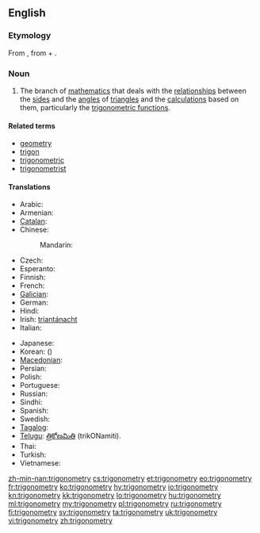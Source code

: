 ==English==

===Etymology===
From {{etyl|NL.|en}} {{term|trigonometria|lang=la}}, from {{etyl|grc|en}} {{term|τρίγωνον||triangle|sc=polytonic|tr=trigōnon|lang=grc}} + {{term|-metria||-metry|lang=la}}.

===Noun===
{{wikipedia}}
{{en-noun|trigonometries|-}}

# {{context|mathematics}} The branch of [[mathematics]] that deals with the [[relationship]]s between the [[side]]s and the [[angle]]s of [[triangle]]s and the [[calculation]]s based on them, particularly the [[trigonometric function]]s.

====Related terms====
* [[geometry]]
* [[trigon]]
* [[trigonometric]]
* [[trigonometrist]]

====Translations====
{{trans-top|branch of mathematics}}
* Arabic: {{t-|ar|علم المثلثات|m|tr=3ilm al-muthalathaat|sc=Arab}}
* Armenian: {{t-|hy|եռանկյունաչափություն|tr=eṙankyunačap’ut’yun}}
* [[Catalan]]: {{t-|ca|trigonometria|f}}
* Chinese:
*: Mandarin: {{t|cmn|三角法|tr=sānjiǎofǎ|sc=Hani}}
* Czech: {{t+|cs|trigonometrie|f}}
* Esperanto: {{t-|eo|trigonometrio}}
* Finnish: {{t+|fi|trigonometria}}
* French: {{t+|fr|trigonométrie|f}}
* [[Galician]]: {{t-|gl|trigonometría|f}}
* German: {{t+|de|Trigonometrie|f}}
* Hindi: {{t-|hi|त्रिकोणमिति|f|tr=trikoṇamiti|sc=Deva}}
* Irish: [[triantánacht]]
* Italian: {{t+|it|trigonometria|f}}
{{trans-mid}}
* Japanese: {{t-|ja|三角法|tr=さんかくほう, sankakuhō|sc=Jpan}}
* Korean: {{t+|ko|삼각법|tr=samgakbeop|sc=Kore}} ({{t+|ko|三角法|sc=Kore}})
* [[Macedonian]]: {{t-|mk|тригонометрија|f|tr=trigonométrija}}
* Persian: {{t+|fa|مثلثات|tr=mosalasat}}
* Polish: {{t-|pl|trygonometria|f}}
* Portuguese: {{t+|pt|trigonometria|f}}
* Russian: {{t+|ru|тригонометрия|f|tr=trigonométrija}}
* Sindhi: {{t|sd|ٽِڪُنڊپيمائِش|f|sc=sd-Arab}}
* Spanish: {{t+|es|trigonometría|f}}
* Swedish: {{t+|sv|trigonometri|c}}
* [[Tagalog]]: {{t-|tl|tatsihan}}
* [[Telugu]]: [[త్రికోణమితి]] (trikONamiti).
* Thai: {{t-|th|ตรีโกณมิติ|tr=dtreegohnmídtì|sc=Thai}}
* Turkish: {{t+|tr|trigonometri}}
* Vietnamese: {{t-|vi|lượng giác học}}
{{trans-bottom}}

[[zh-min-nan:trigonometry]]
[[cs:trigonometry]]
[[et:trigonometry]]
[[eo:trigonometry]]
[[fr:trigonometry]]
[[ko:trigonometry]]
[[hy:trigonometry]]
[[io:trigonometry]]
[[kn:trigonometry]]
[[kk:trigonometry]]
[[lo:trigonometry]]
[[hu:trigonometry]]
[[ml:trigonometry]]
[[my:trigonometry]]
[[pl:trigonometry]]
[[ru:trigonometry]]
[[fi:trigonometry]]
[[sv:trigonometry]]
[[ta:trigonometry]]
[[uk:trigonometry]]
[[vi:trigonometry]]
[[zh:trigonometry]]